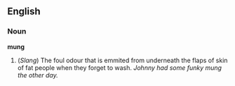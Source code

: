 ==English==
===Noun===
'''mung'''
#(''Slang'') The foul odour that is emmited from underneath the flaps of skin of fat people when they forget to wash. ''Johnny had some funky mung the other day.''